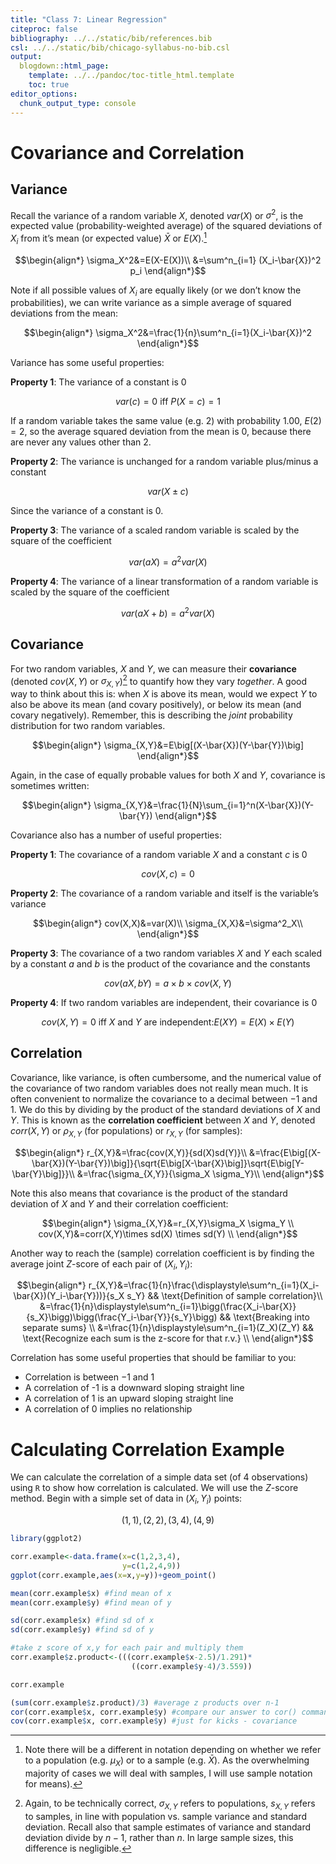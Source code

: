 ```yaml
---
title: "Class 7: Linear Regression"
citeproc: false
bibliography: ../../static/bib/references.bib
csl: ../../static/bib/chicago-syllabus-no-bib.csl
output:
  blogdown::html_page:
    template: ../../pandoc/toc-title_html.template
    toc: true
editor_options: 
  chunk_output_type: console
---
```


# Covariance and Correlation

## Variance

Recall the variance of a random variable $X$, denoted $var(X)$ or $\sigma^2$, is the expected value (probability-weighted average) of the squared deviations of $X_i$ from it's mean (or expected value) $\bar{X}$ or $E(X)$.^[Note there will be a different in notation depending on whether we refer to a population (e.g. $\mu_{X}$) or to a sample (e.g. $\bar{X}$). As the overwhelming majority of cases we will deal with samples, I will use sample notation for means).]

$$\begin{align*}
\sigma_X^2&=E(X-E(X))\\
&=\sum^n_{i=1} (X_i-\bar{X})^2 p_i
\end{align*}$$

Note if all possible values of $X_i$ are equally likely (or we don't know the probabilities), we can write variance as a simple average of squared deviations from the mean:

$$\begin{align*}
\sigma_X^2&=\frac{1}{n}\sum^n_{i=1}(X_i-\bar{X})^2 	
\end{align*}$$

Variance has some useful properties:

**Property 1**: The variance of a constant is 0

$$var(c)=0 \text{ iff } P(X=c)=1$$

If a random variable takes the same value (e.g. 2) with probability 1.00, $E(2)=2$, so the average squared deviation from the mean is 0, because there are never any values other than 2.

**Property 2**: The variance is unchanged for a random variable plus/minus a constant

$$var(X\pm c)$$

Since the variance of a constant is 0. 

**Property 3**: The variance of a scaled random variable is scaled by the square of the coefficient

$$var(aX)=a^2var(X)$$

**Property 4**: The variance of a linear transformation of a random variable is scaled by the square of the coefficient

$$var(aX+b)=a^2var(X)$$

## Covariance

For two random variables, $X$ and $Y$, we can measure their **covariance** (denoted $cov(X,Y)$ or $\sigma_{X,Y}$)^[Again, to be technically correct, $\sigma_{X,Y}$ refers to populations, $s_{X,Y}$ refers to samples, in line with population vs. sample variance and standard deviation. Recall also that sample estimates of variance and standard deviation divide by $n-1$, rather than $n$. In large sample sizes, this difference is negligible.] to quantify how they vary *together*. A good way to think about this is: when $X$ is above its mean, would we expect $Y$ to also be above its mean (and covary positively), or below its mean (and covary negatively). Remember, this is describing the *joint* probability distribution for two random variables. 

$$\begin{align*}
\sigma_{X,Y}&=E\big[(X-\bar{X})(Y-\bar{Y})\big]
\end{align*}$$

Again, in the case of equally probable values for both $X$ and $Y$, covariance is sometimes written:

$$\begin{align*}
\sigma_{X,Y}&=\frac{1}{N}\sum_{i=1}^n(X-\bar{X})(Y-\bar{Y})
\end{align*}$$

Covariance also has a number of useful properties:

**Property 1**: The covariance of a random variable $X$ and a constant $c$ is 0

$$cov(X,c)=0$$

**Property 2**: The covariance of a random variable and itself is the variable's variance

$$\begin{align*}
	cov(X,X)&=var(X)\\
	\sigma_{X,X}&=\sigma^2_X\\
	\end{align*}$$

**Property 3**: The covariance of a two random variables $X$ and $Y$ each scaled by a constant $a$ and $b$ is the product of the covariance and the constants

$$cov(aX,bY)=a\times b \times cov(X,Y)$$


**Property 4**: If two random variables are independent, their covariance is 0

$$cov(X,Y)=0 \text{ iff } X \text{ and } Y \text{ are independent:}  E(XY)=E(X)\times E(Y)$$

## Correlation

Covariance, like variance, is often cumbersome, and the numerical value of the covariance of two random variables does not really mean much. It is often convenient to normalize the covariance to a decimal between $-1$ and 1. We do this by dividing by the product of the standard deviations of $X$ and $Y$. This is known as the **correlation coefficient** between $X$ and $Y$, denoted $corr(X,Y)$ or $\rho_{X,Y}$ (for populations) or $r_{X,Y}$ (for samples): 

$$\begin{align*}	
r_{X,Y}&=\frac{cov(X,Y)}{sd(X)sd(Y)}\\
&=\frac{E\big[(X-\bar{X})(Y-\bar{Y})\big]}{\sqrt{E\big[X-\bar{X}\big]}\sqrt{E\big[Y-\bar{Y}\big]}}\\
&=\frac{\sigma_{X,Y}}{\sigma_X \sigma_Y}\\
\end{align*}$$

Note this also means that covariance is the product of the standard deviation of $X$ and $Y$ and their correlation coefficient: 

$$\begin{align*}
\sigma_{X,Y}&=r_{X,Y}\sigma_X \sigma_Y	\\
cov(X,Y)&=corr(X,Y)\times sd(X) \times sd(Y)	\\
\end{align*}$$

Another way to reach the (sample) correlation coefficient is by finding the average joint $Z$-score of each pair of $(X_i,Y_i)$: 

$$\begin{align*}	
r_{X,Y}&=\frac{1}{n}\frac{\displaystyle\sum^n_{i=1}(X_i-\bar{X})(Y_i-\bar{Y}))}{s_X s_Y} && \text{Definition of sample correlation}\\
&=\frac{1}{n}\displaystyle\sum^n_{i=1}\bigg(\frac{X_i-\bar{X}}{s_X}\bigg)\bigg(\frac{Y_i-\bar{Y}}{s_Y}\bigg) && \text{Breaking into separate sums} \\
&=\frac{1}{n}\displaystyle\sum^n_{i=1}(Z_X)(Z_Y) && \text{Recognize each sum is the z-score for that r.v.} \\
\end{align*}$$

Correlation has some useful properties that should be familiar to you: 

- Correlation is between $-1$ and 1
- A correlation of -1 is a downward sloping straight line
- A correlation of 1 is an upward sloping straight line
- A correlation of 0 implies no relationship


# Calculating Correlation Example

We can calculate the correlation of a simple data set (of 4 observations) using `R` to show how correlation is calculated. We will use the $Z$-score method. Begin with a simple set of data in $(X_i, Y_i)$ points: 

$$ (1,1), (2,2), (3,4), (4,9) $$

```r
library(ggplot2)

corr.example<-data.frame(x=c(1,2,3,4),
                         y=c(1,2,4,9))
ggplot(corr.example,aes(x=x,y=y))+geom_point()

mean(corr.example$x) #find mean of x
mean(corr.example$y) #find mean of y

sd(corr.example$x) #find sd of x
sd(corr.example$y) #find sd of y

#take z score of x,y for each pair and multiply them
corr.example$z.product<-(((corr.example$x-2.5)/1.291)*
                           ((corr.example$y-4)/3.559))

corr.example 

(sum(corr.example$z.product)/3) #average z products over n-1
cor(corr.example$x, corr.example$y) #compare our answer to cor() command
cov(corr.example$x, corr.example$y) #just for kicks - covariance 
```
